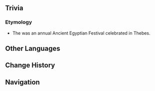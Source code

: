 {{Stub}}
{{Location Infobox
|image        = Opet Hall.png
|type         = Point of Interest
|region       = Sumeru
|subregion    = Great Red Sand
|area         = Hypostyle Desert
}}
{{Location Intro|description=}}

==Trivia==
===Etymology===
* The {{w|Opet Festival}} was an annual Ancient Egyptian Festival celebrated in Thebes.

==Other Languages==
{{Other Languages
|default_hidden = 1
|en      = Opet Hall
|zhs     = 祝祭厅
|zhs_rm  = Zhùjì-tīng
|zht     = 祝祭廳
|zht_rm  = Zhùjì-tīng
|ja      = 祝祭殿
|ja_rm   = Shukusai-ten{{Assumed}}
|ko      = 오페트 전당
|ko_rm   = Opeteu Jeondang
|es      = Sala del Opet
|fr      = Hall d'Opet
|ru      = Зал Опет
|th      = Opet Hall
|vi      = Sảnh Opet
|de      = Opet-Halle
|id      = Opet Hall
|pt      = Salão de Opet
|tr      = 
|it      = 
}}

==Change History==
{{Change History|3.1}}

==Navigation==
{{PoI Navbox|Sumeru}}